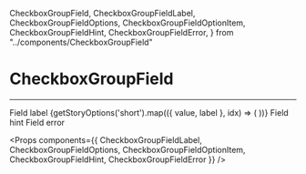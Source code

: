   CheckboxGroupField,
  CheckboxGroupFieldLabel,
  CheckboxGroupFieldOptions,
  CheckboxGroupFieldOptionItem,
  CheckboxGroupFieldHint,
  CheckboxGroupFieldError,
} from "../components/CheckboxGroupField"

<Meta title="Form/Styled Primitives/CheckboxGroupField" />

# CheckboxGroupField
----
<FieldDocDisclaimer
  fieldType="checkbox group"
  blockComponentName="CheckboxGroupFieldBlock"
  connectedComponentName="CheckboxGroupConnectedField"
/>

<Preview>
  <Story name="Basic">
    <CheckboxGroupField id="basic" hasError hasHint>
      <CheckboxGroupFieldLabel isRequired>Field label</CheckboxGroupFieldLabel>
      <CheckboxGroupFieldOptions>
        {getStoryOptions('short').map(({ value, label }, idx) => (
          <CheckboxGroupFieldOptionItem
            key={value}
            value={value}
            label={label}
            name="basic"
            defaultChecked={idx === 0}
          />
        ))}
      </CheckboxGroupFieldOptions>
      <CheckboxGroupFieldHint>Field hint</CheckboxGroupFieldHint>
      <CheckboxGroupFieldError>Field error</CheckboxGroupFieldError>
    </CheckboxGroupField>
  </Story>
</Preview>

<Props components={{ CheckboxGroupFieldLabel, CheckboxGroupFieldOptions, CheckboxGroupFieldOptionItem, CheckboxGroupFieldHint, CheckboxGroupFieldError }} />
